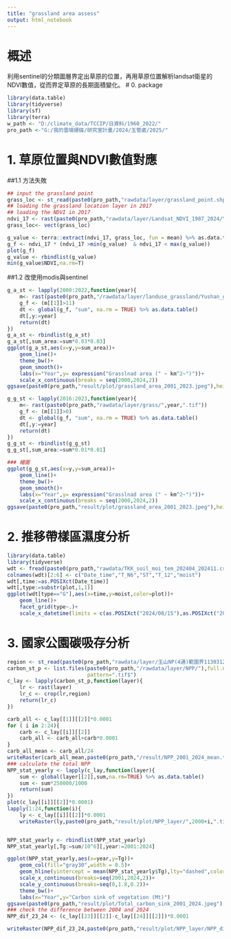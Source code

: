 ```yaml
---
title: "grassland area assess"
output: html_notebook
---
```

# 概述

利用sentinel的分類圖層界定出草原的位置，再用草原位置解析landsat衛星的NDVI數值，從而界定草原的長期面積變化。
# 0. package
```r
library(data.table)
library(tidyverse)
library(sf)
library(terra)
w_path <- "D:/climate_data/TCCIP/日資料/1960_2022/"
pro_path <-"G:/我的雲端硬碟/研究室計畫/2024/玉管處/2025/" 
```
# 1. 草原位置與NDVI數值對應

##1.1 方法失敗
```r
## input the grassland point
grass_loc <- st_read(paste0(pro_path,"rawdata/layer/grassland_point.shp")) 
## loading the grassland location layer in 2017
## loading the NDVI in 2017
ndvi_17 <- rast(paste0(pro_path,"rawdata/layer/Landsat_NDVI_1987_2024/YNP_ndvi_median_2017.tif"))
grass_loc<- vect(grass_loc)

g_value <- terra::extract(ndvi_17, grass_loc, fun = mean) %>% as.data.table
g_f <- ndvi_17 * (ndvi_17 >min(g_value)  & ndvi_17 < max(g_value))
plot(g_f)
g_value <- rbindlist(g_value)
min(g_value$NDVI,na.rm=T)
```

##1.2 改使用modis與sentinel

```r

g_a_st <- lapply(2000:2022,function(year){
    m<- rast(paste0(pro_path,"/rawdata/layer/landuse_grassland/Yushan_grasslandP_",year,".tif"))
    g_f <- (m[[1]]>11) 
    dt <- global(g_f, "sum", na.rm = TRUE) %>% as.data.table()
    dt[,y:=year]
    return(dt)
})
g_a_st <- rbindlist(g_a_st)
g_a_st[,sum_area:=sum*0.03*0.03]
ggplot(g_a_st,aes(x=y,y=sum_area))+
    geom_line()+
    theme_bw()+
    geom_smooth()+
    labs(x="Year",y= expression("Grasslnad area (" ~ km^2~")"))+
    scale_x_continuous(breaks = seq(2000,2024,2))
ggsave(paste0(pro_path,"result/plot/grassland_area_2001_2023.jpeg"),height = 5,width = 7,dpi=600)

g_g_st <- lapply(2016:2023,function(year){
    m<- rast(paste0(pro_path,"rawdata/layer/grass/",year,".tif"))
    g_f <- (m[[1]]>0) 
    dt <- global(g_f, "sum", na.rm = TRUE) %>% as.data.table()
    dt[,y:=year]
    return(dt)
})
g_g_st <- rbindlist(g_g_st)
g_g_st[,sum_area:=sum*0.01*0.01]

### 繪圖
ggplot(g_g_st,aes(x=y,y=sum_area))+
    geom_line()+
    theme_bw()+
    geom_smooth()+
    labs(x="Year",y= expression("Grasslnad area (" ~ km^2~")"))+
    scale_x_continuous(breaks = seq(2000,2024,2))
ggsave(paste0(pro_path,"result/plot/grassland_area_2001_2023.jpeg"),height = 5,width = 7,dpi=600)
```
# 2. 推移帶樣區濕度分析
```r
library(data.table)
library(tidyverse)
wdt <- fread(paste0(pro_path,"rawdata/TKK_soil_moi_tem_202404_202411.csv"))
colnames(wdt)[2:6] <- c("Date_time","T_N6","ST","T_12","moist")
wdt[,time:=as.POSIXct(Date_time)]
wdt[,type:=substr(plot,1,1)]
ggplot(wdt[type=="G"],aes(x=time,y=moist,color=plot))+
    geom_line()+
    facet_grid(type~.)+
    scale_x_datetime(limits = c(as.POSIXct("2024/08/15"),as.POSIXct("2024/09/01")))
```

# 3. 國家公園碳吸存分析

```r
region <- st_read(paste0(pro_path,"rawdata/layer/玉山NP(4通)範圍界1130312/Yushan_NP_region.shp"))
carbon_st_p <- list.files(paste0(pro_path,"/rawdata/layer/NPP/"),full.names = TRUE,
                          pattern=".tif$") 
c_lay <- lapply(carbon_st_p,function(layer){
    lr <- rast(layer)
    lr_c <- crop(lr,region)
    return(lr_c)
}) 

carb_all <- c_lay[[1]][[2]]*0.0001
for ( i in 2:24){
    carb <- c_lay[[i]][[2]]
    carb_all <- carb_all+carb*0.0001
}
carb_all_mean <- carb_all/24
writeRaster(carb_all_mean,paste0(pro_path,"/result/NPP_2001_2024_mean.tif"), overwrite = TRUE)
### calculate the total NPP
NPP_stat_yearly <- lapply(c_lay,function(layer){
    sum <- global(layer[[2]],sum,na.rm=TRUE) %>% as.data.table()
    sum <- sum*250000/1000
    return(sum)
})
plot(c_lay[[i]][[2]]*0.0001)
lapply(1:24,function(i){
    ly <- c_lay[[i]][[2]]*0.0001
    writeRaster(ly,paste0(pro_path,"result/plot/NPP_layer/",2000+i,".tif"))})


NPP_stat_yearly <- rbindlist(NPP_stat_yearly)
NPP_stat_yearly[,Tg:=sum/10^6][,year:=2001:2024]

ggplot(NPP_stat_yearly,aes(x=year,y=Tg))+
    geom_col(fill="gray30",width = 0.5)+
    geom_hline(yintercept = mean(NPP_stat_yearly$Tg),lty="dashed",color="darkred",linewidth=0.8)+
    scale_x_continuous(breaks=seq(2001,2024,2))+
    scale_y_continuous(breaks=seq(0,1.8,0.2))+
    theme_bw()+
    labs(x="Year",y="Carbon sink of vegetation (Mt)")
ggsave(paste0(pro_path,"result/plot/Total_carbon_sink_2001_2024.jpeg"),height = 3,width = 7,dpi=600)
### check the difference between 2004 and 2024
NPP_dif_23_24 <- (c_lay[[23]][[2]]-c_lay[[24]][[2]])*0.0001

writeRaster(NPP_dif_23_24,paste0(pro_path,"result/plot/NPP_layer/NPP_diff_23_24.tif"))
```

